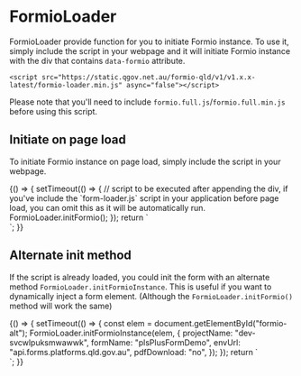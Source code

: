 
<Meta title="Helpers/FormioLoader" />

# FormioLoader

FormioLoader provide function for you to initiate Formio instance.
To use it, simply include the script in your webpage and it will initiate Formio instance with the div that contains `data-formio` attribute.

```
<script src="https://static.qgov.net.au/formio-qld/v1/v1.x.x-latest/formio-loader.min.js" async="false"></script>
```

Please note that you'll need to include `formio.full.js`/`formio.full.min.js` before using this script.

## Initiate on page load

To initiate Formio instance on page load, simply include the script in your webpage.

<Canvas withSource="open">
  <Story name="initFormioMethod">
    {() => {
      setTimeout(() => {
        // script to be executed after appending the div, if you've include the `form-loader.js` script in your application before page load, you can omit this as it will be automatically run.
        FormioLoader.initFormio();
      });
      return `
        <div id="formio" 
          data-formio 
          data-project-name="dev-svcwlpuksmwawwk" 
          data-form-name="plsPlusFormDemo" 
          data-form-confirmation="" 
          data-form-revision="" 
          data-env-url="api.forms.platforms.qld.gov.au" 
          data-pdf-download="no" 
          data-namespace="" 
        ></div>
      `;
    }}
  </Story>
</Canvas>

## Alternate init method

If the script is already loaded, you could init the form with an alternate method `FormioLoader.initFormioInstance`.
This is useful if you want to dynamically inject a form element. (Although the `FormioLoader.initFormio()` method will work the same)

<Canvas withSource="open">
  <Story name="initFormioInstanceMethod">
    {() => {
      setTimeout(() => {
        const elem = document.getElementById("formio-alt");
        FormioLoader.initFormioInstance(elem, {
          projectName: "dev-svcwlpuksmwawwk",
          formName: "plsPlusFormDemo",
          envUrl: "api.forms.platforms.qld.gov.au",
          pdfDownload: "no",
        });
      });
      return `
        <div id="formio-alt" ></div>
      `;
    }}
  </Story>
</Canvas>
